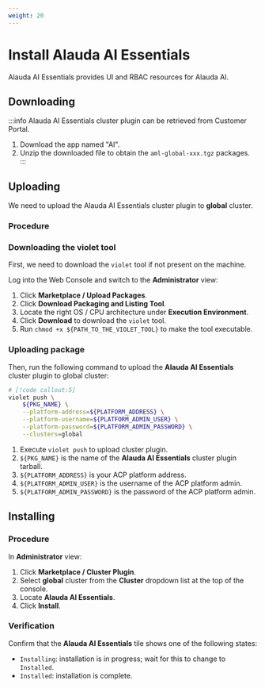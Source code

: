 ```yaml
---
weight: 20
---
```


# Install Alauda AI Essentials

Alauda AI Essentials provides UI and RBAC resources for Alauda AI.

## Downloading

:::info
Alauda AI Essentials cluster plugin can be retrieved from Customer Portal.

1. Download the app named "AI".
2. Unzip the downloaded file to obtain the `aml-global-xxx.tgz` packages.
:::

## Uploading

We need to upload the Alauda AI Essentials cluster plugin to **global** cluster.

### Procedure

<Steps>

### Downloading the violet tool

First, we need to download the `violet` tool if not present on the machine.

Log into the Web Console and switch to the **Administrator** view:

1. Click **Marketplace / Upload Packages**.
2. Click **Download Packaging and Listing Tool**.
3. Locate the right OS / CPU architecture under **Execution Environment**.
4. Click **Download** to download the `violet` tool.
5. Run `chmod +x ${PATH_TO_THE_VIOLET_TOOL}` to make the tool executable.

### Uploading package

Then, run the following command to upload the **Alauda AI Essentials** cluster plugin to global cluster:

```bash
# [!code callout:5]
violet push \
    ${PKG_NAME} \
    --platform-address=${PLATFORM_ADDRESS} \
    --platform-username=${PLATFORM_ADMIN_USER} \
    --platform-password=${PLATFORM_ADMIN_PASSWORD} \
    --clusters=global
```

<Callouts>

1. Execute `violet push` to upload cluster plugin.
2. `${PKG_NAME}` is the name of the **Alauda AI Essentials** cluster plugin tarball.
3. `${PLATFORM_ADDRESS}` is your ACP platform address.
4. `${PLATFORM_ADMIN_USER}` is the username of the ACP platform admin.
5. `${PLATFORM_ADMIN_PASSWORD}` is the password of the ACP platform admin.

</Callouts>

</Steps>

## Installing

### Procedure

In **Administrator** view:

1. Click **Marketplace / Cluster Plugin**.
2. Select **global** cluster from the **Cluster** dropdown list at the top of the console.
3. Locate **Alauda AI Essentials**.
4. Click **Install**.

### Verification

Confirm that the **Alauda AI Essentials** tile shows one of the following states:

- `Installing`: installation is in progress; wait for this to change to `Installed`.
- `Installed`: installation is complete.

